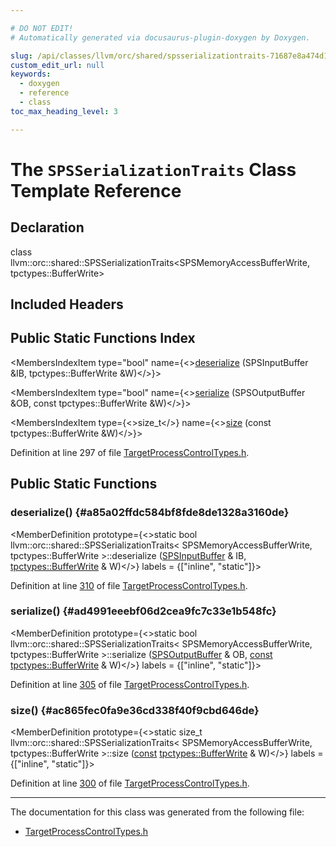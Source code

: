 ```yaml
---

# DO NOT EDIT!
# Automatically generated via docusaurus-plugin-doxygen by Doxygen.

slug: /api/classes/llvm/orc/shared/spsserializationtraits-71687e8a474d10567aa469b563addeee
custom_edit_url: null
keywords:
  - doxygen
  - reference
  - class
toc_max_heading_level: 3

---
```





# The `SPSSerializationTraits` Class Template Reference

<DoxygenPage pluginConfig={pluginConfig}>



## Declaration

<CodeBlock>class llvm::orc::shared::SPSSerializationTraits&lt;SPSMemoryAccessBufferWrite, tpctypes::BufferWrite&gt;</CodeBlock>

## Included Headers

<IncludesList>
<IncludesListItem
  filePath="llvm/ExecutionEngine/Orc/Shared/TargetProcessControlTypes.h"
  permalink="/docs/api/files/include/include/llvm/include/llvm/executionengine/include/llvm/executionengine/orc/include/llvm/executionengine/orc/shared/targetprocesscontroltypes-h"
  isLocal="true" />
</IncludesList>

## Public Static Functions Index

<MembersIndex>

<MembersIndexItem
  type="bool"
  name={<><a href="#a85a02ffdc584bf8fde8de1328a3160de">deserialize</a> (SPSInputBuffer &amp;IB, tpctypes::BufferWrite &amp;W)</>}>
</MembersIndexItem>

<MembersIndexItem
  type="bool"
  name={<><a href="#ad4991eeebf06d2cea9fc7c33e1b548fc">serialize</a> (SPSOutputBuffer &amp;OB, const tpctypes::BufferWrite &amp;W)</>}>
</MembersIndexItem>

<MembersIndexItem
  type={<>size&#95;t</>}
  name={<><a href="#ac865fec0fa9e36cd338f40f9cbd646de">size</a> (const tpctypes::BufferWrite &amp;W)</>}>
</MembersIndexItem>

</MembersIndex>


Definition at line 297 of file <a href="/docs/api/files/include/include/llvm/include/llvm/executionengine/include/llvm/executionengine/orc/include/llvm/executionengine/orc/shared/targetprocesscontroltypes-h">TargetProcessControlTypes.h</a>.

<SectionDefinition>

## Public Static Functions

### deserialize() {#a85a02ffdc584bf8fde8de1328a3160de}

<MemberDefinition
  prototype={<>static bool llvm::orc::shared::SPSSerializationTraits&lt; SPSMemoryAccessBufferWrite, tpctypes::BufferWrite &gt;::deserialize (<a href="/docs/api/classes/llvm/orc/shared/spsinputbuffer">SPSInputBuffer</a> &amp; IB, <a href="/docs/api/structs/llvm/orc/tpctypes/bufferwrite">tpctypes::BufferWrite</a> &amp; W)</>}
  labels = {["inline", "static"]}>

Definition at line <a href="/docs/api/files/include/include/llvm/include/llvm/executionengine/include/llvm/executionengine/orc/include/llvm/executionengine/orc/shared/targetprocesscontroltypes-h/#l00310">310</a> of file <a href="/docs/api/files/include/include/llvm/include/llvm/executionengine/include/llvm/executionengine/orc/include/llvm/executionengine/orc/shared/targetprocesscontroltypes-h">TargetProcessControlTypes.h</a>.
</MemberDefinition>

### serialize() {#ad4991eeebf06d2cea9fc7c33e1b548fc}

<MemberDefinition
  prototype={<>static bool llvm::orc::shared::SPSSerializationTraits&lt; SPSMemoryAccessBufferWrite, tpctypes::BufferWrite &gt;::serialize (<a href="/docs/api/classes/llvm/orc/shared/spsoutputbuffer">SPSOutputBuffer</a> &amp; OB, <a href="/docs/api/files/lib/lib/target/lib/target/aarch64/aarch64promoteconstant-cpp/#a90f8350fecae261c25be85d38b451bff">const</a> <a href="/docs/api/structs/llvm/orc/tpctypes/bufferwrite">tpctypes::BufferWrite</a> &amp; W)</>}
  labels = {["inline", "static"]}>

Definition at line <a href="/docs/api/files/include/include/llvm/include/llvm/executionengine/include/llvm/executionengine/orc/include/llvm/executionengine/orc/shared/targetprocesscontroltypes-h/#l00305">305</a> of file <a href="/docs/api/files/include/include/llvm/include/llvm/executionengine/include/llvm/executionengine/orc/include/llvm/executionengine/orc/shared/targetprocesscontroltypes-h">TargetProcessControlTypes.h</a>.
</MemberDefinition>

### size() {#ac865fec0fa9e36cd338f40f9cbd646de}

<MemberDefinition
  prototype={<>static size&#95;t llvm::orc::shared::SPSSerializationTraits&lt; SPSMemoryAccessBufferWrite, tpctypes::BufferWrite &gt;::size (<a href="/docs/api/files/lib/lib/target/lib/target/aarch64/aarch64promoteconstant-cpp/#a90f8350fecae261c25be85d38b451bff">const</a> <a href="/docs/api/structs/llvm/orc/tpctypes/bufferwrite">tpctypes::BufferWrite</a> &amp; W)</>}
  labels = {["inline", "static"]}>

Definition at line <a href="/docs/api/files/include/include/llvm/include/llvm/executionengine/include/llvm/executionengine/orc/include/llvm/executionengine/orc/shared/targetprocesscontroltypes-h/#l00300">300</a> of file <a href="/docs/api/files/include/include/llvm/include/llvm/executionengine/include/llvm/executionengine/orc/include/llvm/executionengine/orc/shared/targetprocesscontroltypes-h">TargetProcessControlTypes.h</a>.
</MemberDefinition>

</SectionDefinition>

<hr/>

The documentation for this class was generated from the following file:

<ul>
<li><a href="/docs/api/files/include/include/llvm/include/llvm/executionengine/include/llvm/executionengine/orc/include/llvm/executionengine/orc/shared/targetprocesscontroltypes-h">TargetProcessControlTypes.h</a></li>
</ul>

</DoxygenPage>
